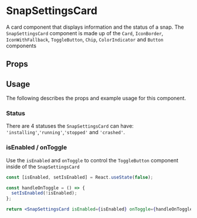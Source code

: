 

# SnapSettingsCard

A card component that displays information and the status of a snap. The `SnapSettingsCard` component is made up of the `Card`, `IconBorder`, `IconWithFallback`, `ToggleButton`, `Chip`, `ColorIndicator` and `Button` components

<Canvas>
  <Story id="components-app-snaps-snapsettingscard--default-story" />
</Canvas>

## Props

<ArgsTable of={SnapSettingsCard} />

## Usage

The following describes the props and example usage for this component.

### Status

There are 4 statuses the `SnapSettingsCard` can have: `'installing'`,`'running'`,`'stopped'` and `'crashed'`.

<Canvas>
  <Story id="components-app-snaps-snapsettingscard--status" />
</Canvas>

### isEnabled / onToggle

Use the `isEnabled` and `onToggle` to control the `ToggleButton` component inside of the `SnapSettingsCard`

```jsx
const [isEnabled, setIsEnabled] = React.useState(false);

const handleOnToggle = () => {
  setIsEnabled(!isEnabled);
};

return <SnapSettingsCard isEnabled={isEnabled} onToggle={handleOnToggle} />;
```
